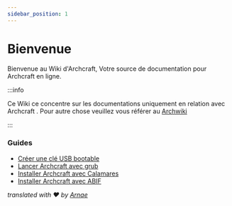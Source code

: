 ```yaml
---
sidebar_position: 1
---
```


# Bienvenue

Bienvenue au Wiki d'Archcraft, Votre source de documentation pour Archcraft en ligne.

:::info

Ce Wiki ce concentre sur les documentations uniquement en relation avec Archcraft . Pour autre chose veuillez vous référer au [Archwiki](https://wiki.archlinux.org/)

:::

### Guides

- [Créer une clé USB bootable](./boot-iso/boot-with-usb)<br/>
- [Lancer Archcraft avec grub](./boot-iso/boot-with-grub)<br/>
- [Installer Archcraft avec Calamares](./install-archcraft/install-with-calamares)<br/>
- [Installer Archcraft avec ABIF](./install-archcraft/install-with-abif)<br/>

*translated with ❤️ by [Arnae](https://github.com/Archenagechan)*
